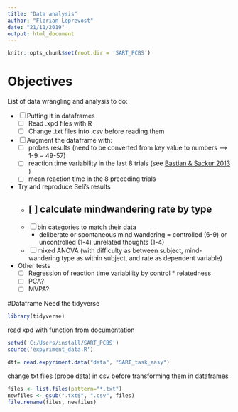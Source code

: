 ```yaml
---
title: "Data analysis"
author: "Florian Leprevost"
date: "21/11/2019"
output: html_document
---
```


```r
knitr::opts_chunk$set(root.dir = 'SART_PCBS')

```

# Objectives
List of data wrangling and analysis to do:

- [ ] Putting it in dataframes
  - [ ] Read .xpd files with R
  - [ ] Change .txt files into .csv before reading them
  
- [ ] Augment the dataframe with:
  - [ ] probes results (need to be converted from key value to numbers --> 1-9 = 49-57)
  - [ ] reaction time variability in the last 8 trials (see [Bastian & Sackur 2013](https://www.frontiersin.org/articles/10.3389/fpsyg.2013.00573/full) )
  - [ ] mean reaction time in the 8 preceding trials
  
- Try and reproduce Seli's results
  - [ ] calculate mindwandering rate by type
    - 
  - [ ] bin categories to match their data 
    - deliberate or spontaneous mind wandering = controlled (6-9) or uncontrolled (1-4) unrelated thoughts (1-4)
  - [ ] mixed ANOVA (with difficulty as between subject, mind-wandering type as within subject, and rate as dependent variable) 
  
- Other tests
  - [ ] Regression of reaction time variability by control * relatedness
  - [ ] PCA? 
  - [ ] MVPA?
  

#Dataframe
Need the tidyverse

```r
library(tidyverse)
```
read xpd with function from documentation
```r
setwd('C:/Users/install/SART_PCBS')
source('expyriment_data.R')
```

```r
dtf= read.expyriment.data("data", "SART_task_easy")
```


change txt files (probe data) in csv before transforming them in dataframes

```r
files <- list.files(pattern="*.txt")
newfiles <- gsub(".txt$", ".csv", files)
file.rename(files, newfiles)
```



